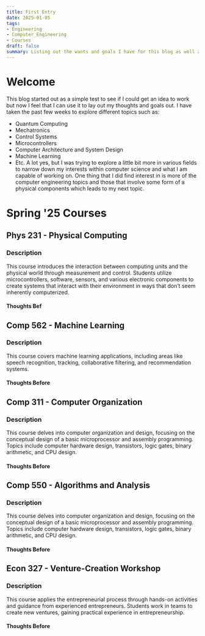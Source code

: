 ```yaml
---
title: First Entry
date: 2025-01-05
tags:
- Engineering
- Computer_Engineering
- Courses
draft: false
summary: Listing out the wants and goals I have for this blog as well as what i'm learning
---
```


# Welcome

This blog started out as a simple test to see if I could get an idea to work but now I feel that I can use it to lay out my thoughts and goals out. I have taken the past few weeks to explore different topics such as:

* Quantum Computing
* Mechatronics
* Control Systems
* Microcontrollers
* Computer Architecture and System Design
* Machine Learning
* Etc.
  A lot yes, but I was trying to explore a little bit more in various fields to narrow down my interests within computer science and what I am capable of working on. One thing that I did find interest in is more of the computer engineering topics and those that involve some form of a physical components which leads to my next topic.

# Spring '25 Courses

## Phys 231 - Physical Computing

### Description

This course introduces the interaction between computing units and the physical world through measurement and control. Students utilize microcontrollers, software, sensors, and various electronic components to create systems that interact with their environment in ways that don’t seem inherently computerized.

#### Thoughts Bef

## Comp 562 - Machine Learning

### Description

This course covers machine learning applications, including areas like speech recognition, tracking, collaborative filtering, and recommendation systems.

#### Thoughts Before

## Comp 311 - Computer Organization

### Description

This course delves into computer organization and design, focusing on the conceptual design of a basic microprocessor and assembly programming. Topics include computer hardware design, transistors, logic gates, binary arithmetic, and CPU design.

#### Thoughts Before

## Comp 550 - Algorithms and Analysis

### Description

This course delves into computer organization and design, focusing on the conceptual design of a basic microprocessor and assembly programming. Topics include computer hardware design, transistors, logic gates, binary arithmetic, and CPU design.

#### Thoughts Before

## Econ 327 - Venture-Creation Workshop

### Description

This course applies the entrepreneurial process through hands-on activities and guidance from experienced entrepreneurs. Students work in teams to create new ventures, gaining practical experience in entrepreneurship.

#### Thoughts Before
